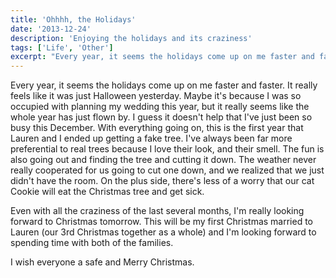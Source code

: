 ```yaml
---
title: 'Ohhhh, the Holidays'
date: '2013-12-24'
description: 'Enjoying the holidays and its craziness'
tags: ['Life', 'Other']
excerpt: "Every year, it seems the holidays come up on me faster and faster. It really feels like it was just Halloween yesterday. Maybe it's because I was so occupied with planning my wedding this year, but it really seems like the whole year has just flown by. I guess it doesn't help that I've just been so busy this December."
---
```


Every year, it seems the holidays come up on me faster and faster. It really feels like it was just Halloween yesterday. Maybe it's because I was so occupied with planning my wedding this year, but it really seems like the whole year has just flown by. I guess it doesn't help that I've just been so busy this December. With everything going on, this is the first year that Lauren and I ended up getting a fake tree. I've always been far more preferential to real trees because I love their look, and their smell. The fun is also going out and finding the tree and cutting it down. The weather never really cooperated for us going to cut one down, and we realized that we just didn't have the room. On the plus side, there's less of a worry that our cat Cookie will eat the Christmas tree and get sick.

Even with all the craziness of the last several months, I'm really looking forward to Christmas tomorrow. This will be my first Christmas married to Lauren (our 3rd Christmas together as a whole) and I'm looking forward to spending time with both of the families.

I wish everyone a safe and Merry Christmas.
